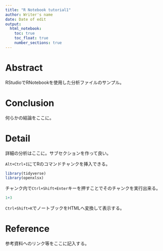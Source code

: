 ```yaml
---
title: "R Notebook tutorial1"
author: Writer's name
date: Date of edit
output: 
  html_notebook:
    toc: true
    toc_float: true
    number_sections: true
---
```


# Abstract

RStudioでRNotebookを使用した分析ファイルのサンプル。


# Conclusion

何らかの結論をここに。

# Detail

詳細の分析はここに。サブセクションを作って良い。

`Alt+Ctrl+I`にてRのコマンドチャンクを挿入できる。

```r
library(tidyverse)
library(openxlsx)
```

チャンク内で`Ctrl+Shift+Enter`キーを押すことでそのチャンクを実行出来る。

```r
1+3
```

`Ctrl+Shift+K`でノートブックをHTMLへ変換して表示する。

# Reference

参考資料へのリンク等をここに記入する。

